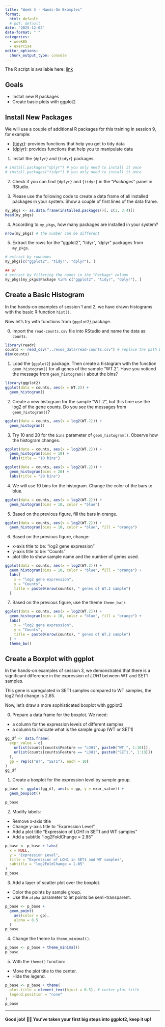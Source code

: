```yaml
---
title: "Week 5 - Hands-On Examples"
format: 
  html: default
  # pdf: default
date: "2025-12-02"
date-format: " "
categories: 
  - week05
  - exercise
editor_options: 
  chunk_output_type: console
---
```


The R script is available here:
[link](https://raw.githubusercontent.com/InforBio/ioc-r-2026/refs/heads/main/ioc_r/week05/r_w05_exos.R)

## Goals

- Install new R packages
- Create basic plots with ggplot2

## Install New Packages

We will use a couple of additional R packages for this training
in session 9, for example:

- {[tidyr](https://tidyr.tidyverse.org)}: provides functions that help you get to tidy data
- {[dplyr](https://dplyr.tidyverse.org)}: provides functions that help you to manipulate data 


1. Install the {`dplyr`} and {`tidyr`} packages.

```r
# install.packages("dplyr") # you only need to install it once
# install.packages("tidyr") # you only need to install it once
```

2. Check if you can find `{dplyr}` and `{tidyr}` in the "*Packages*" panel in RStudio.

3. Please use the following code to create a data frame of all installed packages in your system.
Show a couple of first lines of the data frame.

```r
my_pkgs <- as.data.frame(installed.packages()[, c(1, 3:4)])
head(my_pkgs)
```

4. According to `my_pkgs`, how many packages are installed in your system?

```r
nrow(my_pkgs) # the number can be different
```

5. Extract the rows for the "ggplot2", "tidyr", "dplyr" packages from `my_pkgs`.

```r
# extract by rownames
my_pkgs[c("ggplot2", "tidyr", "dplyr"), ]

## or
# extract by filtering the names in the "Package" column
my_pkgs[my_pkgs$Package %in% c("ggplot2", "tidyr", "dplyr"), ]
```


## Create a Basic Histogram

In the hands-on examples of session 1 and 2, we have drawn histograms with the basic R function `hist()`.

Now let's try with functions from {`ggplot2`} package.

0. Import the `read-counts.csv` file into RStudio and name the data as `counts`.

```r
library(readr)
counts <- read_csv("../exos_data/read-counts.csv") # replace the path by the yours
dim(counts)
```


1. Load the {`ggplot2`} package.
Then create a histogram with the function `geom_histogram()` 
for all genes of the sample "WT.2".
Have you noticed the message from `geom_histogram()` about the bins? 

```r
library(ggplot2)
ggplot(data = counts, aes(x = WT.2)) +
  geom_histogram()
```

2. Create a new histogram for the sample "WT.2",
but this time use the log2 of the gene counts.
Do you see the messages from `geom_histogram()`? 

```r
ggplot(data = counts, aes(x = log2(WT.2))) +
  geom_histogram()
```

3. Try 10 and 20 for the `bins` parameter of `geom_histogram()`.
Observe how the histogram changes.

```r
ggplot(data = counts, aes(x = log2(WT.2))) +
  geom_histogram(bins = 10) +
  labs(title = "10 bins")

ggplot(data = counts, aes(x = log2(WT.2))) +
  geom_histogram(bins = 20) +
  labs(title = "20 bins")
```

4. We will use 10 bins for the histogram.
Change the color of the bars to blue.

```r
ggplot(data = counts, aes(x = log2(WT.2))) +
  geom_histogram(bins = 10, color = "blue")
```

5. Based on the previous figure, fill the bars in orange.

```r
ggplot(data = counts, aes(x = log2(WT.2))) +
  geom_histogram(bins = 10, color = "blue", fill = "orange")
```

6. Based on the previous figure, change:

- x-axis title to be: "log2 gene expression"
- y-axis title to be: "Counts"
- plot title to show sample name and the number of genes used.

```r
ggplot(data = counts, aes(x = log2(WT.2))) +
  geom_histogram(bins = 10, color = "blue", fill = "orange") +
  labs(
    x = "log2 gene expression",
    y = "Counts",
    title = paste0(nrow(counts), " genes of WT.2 sample")
  )
```

7. Based on the previous figure, use the theme `theme_bw()`.

```r
ggplot(data = counts, aes(x = log2(WT.2))) +
  geom_histogram(bins = 10, color = "blue", fill = "orange") +
  labs(
    x = "log2 gene expression",
    y = "Counts",
    title = paste0(nrow(counts), " genes of WT.2 sample")
  ) +
  theme_bw()
```


## Create a Boxplot with ggplot

In the hands-on examples of session 3,
we demonstrated that there is a significant difference in
the expression of *LOH1* between WT and SET1 samples.

This gene is upregulated in SET1 samples compared to WT samples,
the log2 fold change is 2.85.

Now, let's draw a more sophisticated boxplot with ggplot2.

0. Prepare a data frame for the boxplot. We need:

- a column for the expression levels of different samples
- a column to indicate what is the sample group (WT or SET1)

```r
gg_df <- data.frame(
  expr_value = c(
    unlist(counts[counts$Feature == "LOH1", paste0("WT.", 1:10)]),
    unlist(counts[counts$Feature == "LOH1", paste0("SET1.", 1:10)])
  ),
  gp = rep(c("WT", "SET1"), each = 10)
)
gg_df
```

1. Create a boxplot for the expression level by sample group.

```r
p_base <- ggplot(gg_df, aes(x = gp, y = expr_value)) +
  geom_boxplot()

p_base
```

2. Modify labels:

- Remove x-axis title
- Change y-axis title to "Expression Level"
- Add a plot title "Expression of LOH1 in SET1 and WT samples"
- Add a subtitle "log2FoldChange = 2.85"

```r
p_base <- p_base + labs(
  x = NULL,
  y = "Expression Level",
  title = "Expression of LOH1 in SET1 and WT samples",
  subtitle = "log2FoldChange = 2.85"
)
p_base
```

3. Add a layer of scatter plot over the boxplot.

- Color the points by sample group.
- Use the `alpha` parameter to let points be semi-transparent.

```r
p_base <- p_base +
  geom_point(
    aes(color = gp),
    alpha = 0.5
  )
p_base
```

4. Change the theme to `theme_minimal()`. 

```r
p_base <- p_base + theme_minimal()
p_base
```

5. With the `theme()` function:

- Move the plot title to the center.
- Hide the legend.

```r
p_base <- p_base + theme(
  plot.title = element_text(hjust = 0.5), # center plot title
  legend.position = "none"
)
p_base
```


---

#### Good job! 👏👏 You've taken your first big steps into ggplot2, keep it up! 


